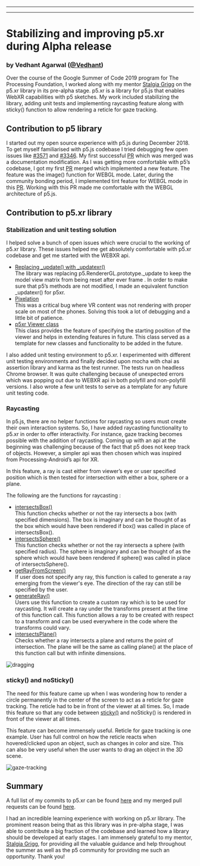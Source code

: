 
---

---
# **Stabilizing and improving p5.xr during Alpha release**


### **by Vedhant Agarwal ([@Vedhant](https://github.com/vedhant))**

Over the course of the Google Summer of Code 2019 program for The Processing Foundation, I worked along with my mentor [Stalgia Grigg](https://github.com/stalgiag) on the p5.xr library in its pre-alpha stage. p5.xr is a library for p5.js that enables WebXR capabilities with p5 sketches. My work included stabilizing the library, adding unit tests and implementing raycasting feature along with sticky() function to allow rendering a reticle for gaze tracking.


## **Contribution to p5 library**

I started out my open source experience with p5.js during December 2018. To get myself familiarised with p5.js codebase I tried debugging few open issues like [#3571](https://github.com/processing/p5.js/issues/3571) and [#3346](https://github.com/processing/p5.js/issues/3346). My first successful [PR](https://github.com/processing/p5.js/pull/3405) which was merged was a documentation modification. As I was getting more comfortable with p5’s codebase, I got my first [PR](https://github.com/processing/p5.js/pull/3634) merged which implemented a new feature. The feature was the image() function for WEBGL mode. Later, during the community bonding period, I implemented tint feature for WEBGL mode in this [PR](https://github.com/processing/p5.js/pull/3709). Working with this PR made me comfortable with the WEBGL architecture of p5.js.


## **Contribution to p5.xr library**


### **Stabilization and unit testing solution**

I helped solve a bunch of open issues which were crucial to the working of p5.xr library. These issues helped me get absolutely comfortable with p5.xr codebase and get me started with the WEBXR api.



*   [Replacing _update() with _updatexr()](https://github.com/stalgiag/p5.xr/pull/21) \
The library was replacing p5.RendererGL.prototype._update to keep the model view matrix from being reset after ever frame . In order to make sure that p5’s methods are not modified, I made an equivalent function _updatexr() for p5xr.
*   [Pixelation](https://github.com/stalgiag/p5.xr/pull/24) \
This was a critical bug where VR content was not rendering with proper scale on most of the phones. Solving this took a lot of debugging and a little bit of patience.
*   [p5xr Viewer class](https://github.com/stalgiag/p5.xr/pull/28) \
This class provides the feature of specifying the starting position of the viewer and helps in extending features in future. This class served as a template for new classes and functionality to be added in the future.

I also added unit testing environment to p5.xr. I experimented with different unit testing environments and finally decided upon mocha with chai as assertion library and karma as the test runner. The tests run on headless Chrome browser. It was quite challenging because of unexpected errors which was popping out due to WEBXR api in both polyfill and non-polyfill versions. I also wrote a few unit tests to serve as a template for any future unit testing code.


### **Raycasting**

In p5.js, there are no helper functions for raycasting so users must create their own interaction systems. So, I have added raycasting functionality to p5.xr in order to offer interactivity. For instance, gaze tracking becomes possible with the addition of raycasting. Coming up with an api at the beginning was challenging because of the fact that p5 does not keep track of objects. However, a simpler api was then chosen which was inspired from Processing-Android’s api for XR.

In this feature, a ray is cast either from viewer’s eye or user specified position which is then tested for intersection with either a box, sphere or a plane.

The following are the functions for raycasting :



*   [intersectsBox()](https://github.com/stalgiag/p5.xr/pull/49) \
This function checks whether or not the ray intersects a box (with specified dimensions). The box is imaginary and can be thought of as the box which would have been rendered if box() was called in place of intersectsBox().
*   [intersectsSphere()](https://github.com/stalgiag/p5.xr/pull/48) \
This function checks whether or not the ray intersects a sphere (with specified radius). The sphere is imaginary and can be thought of as the sphere which would have been rendered if sphere() was called in place of intersectsSphere().
*   [getRayFromScreen()](https://github.com/stalgiag/p5.xr/pull/48) \
If user does not specify any ray, this function is called to generate a ray emerging from the viewer's eye. The direction of the ray can still be specified by the user.
*   [generateRay()](https://github.com/stalgiag/p5.xr/pull/48) \
Users use this function to create a custom ray which is to be used for raycasting. It will create a ray under the transforms present at the time of this function call. This function allows a ray to be created with respect to a transform and can be used everywhere in the code where the transforms could vary.
*   [intersectsPlane()](https://github.com/stalgiag/p5.xr/pull/50) \
Checks whether a ray intersects a plane and returns the point of intersection. The plane will be the same as calling plane() at the place of this function call but with infinite dimensions.

![dragging](https://vedhant.github.io/gsoc_wpr/grid.gif)


### **sticky() and noSticky()**

The need for this feature came up when I was wondering how to render a circle permanently in the center of the screen to act as a reticle for gaze tracking. The reticle had to be in front of the viewer at all times. So, I made this feature so that any code between [sticky()](https://github.com/stalgiag/p5.xr/pull/52) and noSticky() is rendered in front of the viewer at all times.

This feature can become immensely useful. Reticle for gaze tracking is one example. User has full control on how the reticle reacts when hovered/clicked upon an object, such as changes in color and size. This can also be very useful when the user wants to drag an object in the 3D scene.

![gaze-tracking](https://vedhant.github.io/gsoc_wpr/reticle.gif)


## **Summary**

A full list of my commits to p5.xr can be found [here](https://www.google.com/url?q=https://github.com/stalgiag/p5.xr/commits?author%3Dvedhant&source=gmail&ust=1566566535693000&usg=AFQjCNG5U-KdJSpW0v_3ouqCLTnfYm9Vxw) and my merged pull requests can be found [here](https://github.com/stalgiag/p5.xr/pulls?utf8=%E2%9C%93&q=is%3Apr+is%3Aclosed+author%3Avedhant+is%3Amerged).

I had an incredible learning experience with working on p5.xr library. The prominent reason being that as this library was in pre-alpha stage, I was able to contribute a big fraction of the codebase and learned how a library should be developed at early stages. I am immensely grateful to my mentor, [Stalgia Grigg](https://github.com/stalgiag), for providing all the valuable guidance and help throughout the summer as well as the p5 community for providing me such an opportunity. Thank you!

